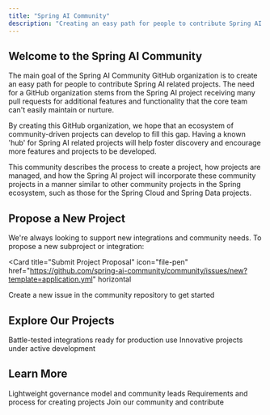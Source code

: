 ```yaml
---
title: "Spring AI Community"
description: "Creating an easy path for people to contribute Spring AI related projects"
---
```


## Welcome to the Spring AI Community

The main goal of the Spring AI Community GitHub organization is to create an easy path for people to contribute Spring AI related projects. The need for a GitHub organization stems from the Spring AI project receiving many pull requests for additional features and functionality that the core team can't easily maintain or nurture.

By creating this GitHub organization, we hope that an ecosystem of community-driven projects can develop to fill this gap. Having a known 'hub' for Spring AI related projects will help foster discovery and encourage more features and projects to be developed.

This community describes the process to create a project, how projects are managed, and how the Spring AI project will incorporate these community projects in a manner similar to other community projects in the Spring ecosystem, such as those for the Spring Cloud and Spring Data projects.

## Propose a New Project

We're always looking to support new integrations and community needs.
To propose a new subproject or integration:

<Card
  title="Submit Project Proposal"
  icon="file-pen"
  href="https://github.com/spring-ai-community/community/issues/new?template=application.yml"
  horizontal
>
  Create a new issue in the community repository to get started
</Card>

## Explore Our Projects

<CardGroup cols={2}>
  <Card
    title="Production Projects"
    icon="rocket"
    href="/projects/production/moonshot"
  >
    Battle-tested integrations ready for production use
  </Card>
  <Card
    title="Incubating Projects"
    icon="flask"
    href="/projects/incubating/spring-ai-agents"
  >
    Innovative projects under active development
  </Card>
</CardGroup>

## Learn More

<CardGroup cols={3}>
  <Card
    title="Governance"
    icon="gavel"
    href="/community/governance"
  >
    Lightweight governance model and community leads
  </Card>
  <Card
    title="Project Guide"
    icon="book"
    href="/community/project-guide"
  >
    Requirements and process for creating projects
  </Card>
  <Card
    title="Get Involved"
    icon="users"
    href="/get-involved"
  >
    Join our community and contribute
  </Card>
</CardGroup>
